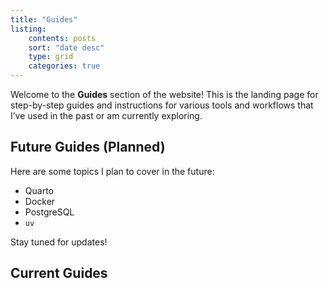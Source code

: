 ```yaml
---
title: "Guides"
listing:
    contents: posts
    sort: "date desc"
    type: grid
    categories: true
---
```


Welcome to the **Guides** section of the website! This is the landing page for step-by-step guides and instructions for various tools and workflows that I've used in the past or am currently exploring.

## Future Guides (Planned)

Here are some topics I plan to cover in the future:

- Quarto
- Docker
- PostgreSQL
- `uv`

Stay tuned for updates!

## Current Guides


